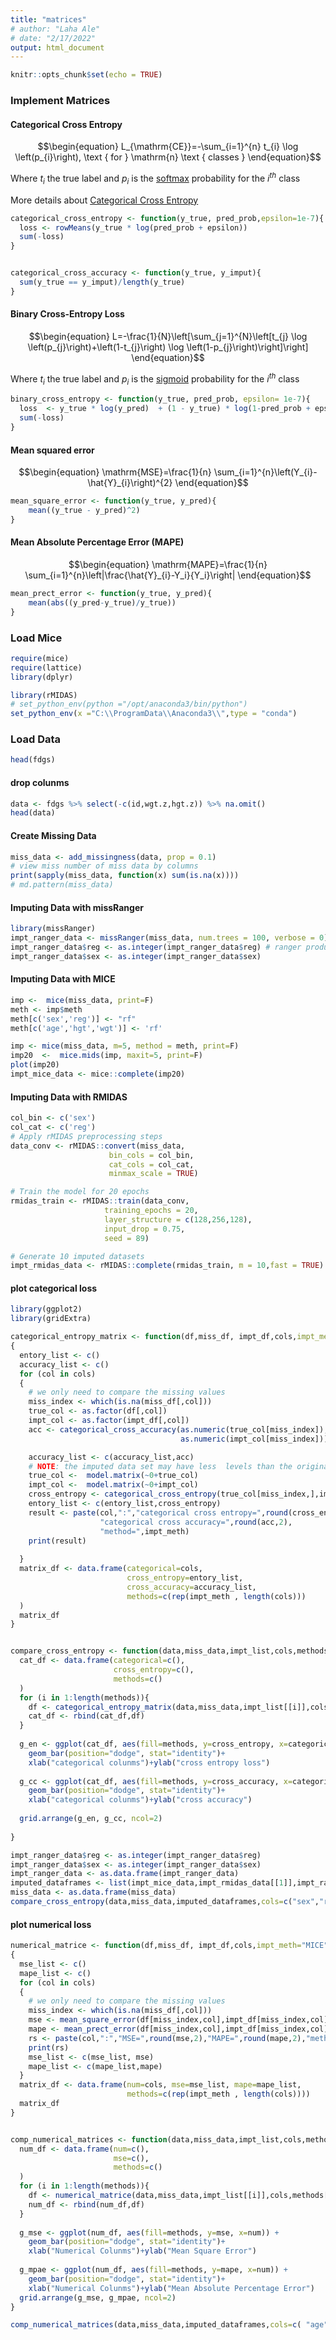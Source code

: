 ```yaml
---
title: "matrices"
# author: "Laha Ale"
# date: "2/17/2022"
output: html_document
---
```


```r
knitr::opts_chunk$set(echo = TRUE)
```

### Implement Matrices
#### Categorical Cross Entropy


$$\begin{equation}
L_{\mathrm{CE}}=-\sum_{i=1}^{n} t_{i} \log \left(p_{i}\right), \text { for } \mathrm{n} \text { classes }
\end{equation}$$


Where $t_i$ the true label and $p_i$ is the [softmax](https://en.wikipedia.org/wiki/Softmax_function) probability for the $i^{th}$ class

More details about [Categorical Cross Entropy](https://towardsdatascience.com/cross-entropy-loss-function-f38c4ec8643e)

```r
categorical_cross_entropy <- function(y_true, pred_prob,epsilon=1e-7){
  loss <- rowMeans(y_true * log(pred_prob + epsilon))
  sum(-loss)
}


categorical_cross_accuracy <- function(y_true, y_imput){
  sum(y_true == y_imput)/length(y_true)
}

```

#### Binary Cross-Entropy Loss

$$\begin{equation}
L=-\frac{1}{N}\left[\sum_{j=1}^{N}\left[t_{j} \log \left(p_{j}\right)+\left(1-t_{j}\right) \log \left(1-p_{j}\right)\right]\right]
\end{equation}$$


Where $t_i$ the true label and $p_i$ is the [sigmoid](https://en.wikipedia.org/wiki/Sigmoid_function) probability for the $i^{th}$ class

```r
binary_cross_entropy <- function(y_true, pred_prob, epsilon= 1e-7){
  loss  <- y_true * log(y_pred)  + (1 - y_true) * log(1-pred_prob + epsilon)  
  sum(-loss)
}

```

#### Mean squared error

$$\begin{equation}
\mathrm{MSE}=\frac{1}{n} \sum_{i=1}^{n}\left(Y_{i}-\hat{Y}_{i}\right)^{2}
\end{equation}$$


```r
mean_square_error <- function(y_true, y_pred){
    mean((y_true - y_pred)^2)
}
```

#### Mean Absolute Percentage Error (MAPE)

$$\begin{equation}
\mathrm{MAPE}=\frac{1}{n} \sum_{i=1}^{n}\left|\frac{\hat{Y}_{i}-Y_i}{Y_i}\right|
\end{equation}$$


```r
mean_prect_error <- function(y_true, y_pred){
    mean(abs((y_pred-y_true)/y_true))
}
```

### Load Mice
```r
require(mice)
require(lattice)
library(dplyr)

library(rMIDAS)
# set_python_env(python ="/opt/anaconda3/bin/python")
set_python_env(x ="C:\\ProgramData\\Anaconda3\\",type = "conda")
```

### Load Data

```r
head(fdgs)
```
#### drop colunms
```r
data <- fdgs %>% select(-c(id,wgt.z,hgt.z)) %>% na.omit()
head(data)
```

#### Create Missing Data
```r
miss_data <- add_missingness(data, prop = 0.1)
# view miss number of miss data by columns
print(sapply(miss_data, function(x) sum(is.na(x))))
# md.pattern(miss_data)
```

#### Imputing Data with missRanger
```r
library(missRanger)
impt_ranger_data <- missRanger(miss_data, num.trees = 100, verbose = 0)
impt_ranger_data$reg <- as.integer(impt_ranger_data$reg) # ranger produce float number of categorical
impt_ranger_data$sex <- as.integer(impt_ranger_data$sex)

```

#### Imputing Data with MICE
```r
imp <-  mice(miss_data, print=F)
meth <- imp$meth
meth[c('sex','reg')] <- "rf"
meth[c('age','hgt','wgt')] <- 'rf'

imp <- mice(miss_data, m=5, method = meth, print=F)
imp20  <-  mice.mids(imp, maxit=5, print=F)
plot(imp20)
impt_mice_data <- mice::complete(imp20)
```

#### Imputing Data with RMIDAS
```r
col_bin <- c('sex')
col_cat <- c('reg') 
# Apply rMIDAS preprocessing steps
data_conv <- rMIDAS::convert(miss_data, 
                      bin_cols = col_bin, 
                      cat_cols = col_cat,
                      minmax_scale = TRUE)

# Train the model for 20 epochs
rmidas_train <- rMIDAS::train(data_conv,
                     training_epochs = 20,
                     layer_structure = c(128,256,128),
                     input_drop = 0.75,
                     seed = 89)

# Generate 10 imputed datasets
impt_rmidas_data <- rMIDAS::complete(rmidas_train, m = 10,fast = TRUE)

```



#### plot categorical loss
```r

library(ggplot2)
library(gridExtra)

categorical_entropy_matrix <- function(df,miss_df, impt_df,cols,impt_meth="MICE") 
{
  entory_list <- c()
  accuracy_list <- c()
  for (col in cols)
  {
    # we only need to compare the missing values
    miss_index <- which(is.na(miss_df[,col]))
    true_col <- as.factor(df[,col])
    impt_col <- as.factor(impt_df[,col])
    acc <- categorical_cross_accuracy(as.numeric(true_col[miss_index]),
                                      as.numeric(impt_col[miss_index]))

    accuracy_list <- c(accuracy_list,acc)
    # NOTE: the imputed data set may have less  levels than the original data
    true_col <-  model.matrix(~0+true_col)
    impt_col <-  model.matrix(~0+impt_col)
    cross_entropy <- categorical_cross_entropy(true_col[miss_index,],impt_col[miss_index,])
    entory_list <- c(entory_list,cross_entropy)
    result <- paste(col,":","categorical cross entropy=",round(cross_entropy,2),
                    "categorical cross accuracy=",round(acc,2),
                    "method=",impt_meth)
    print(result)
    
  }
  matrix_df <- data.frame(categorical=cols, 
                          cross_entropy=entory_list,
                          cross_accuracy=accuracy_list,
                          methods=c(rep(impt_meth , length(cols)))
  )
  matrix_df
}


compare_cross_entropy <- function(data,miss_data,impt_list,cols,methods){
  cat_df <- data.frame(categorical=c(), 
                       cross_entropy=c(),
                       methods=c()
  )
  for (i in 1:length(methods)){
    df <- categorical_entropy_matrix(data,miss_data,impt_list[[i]],cols,methods[i])
    cat_df <- rbind(cat_df,df)
  }
  
  g_en <- ggplot(cat_df, aes(fill=methods, y=cross_entropy, x=categorical)) +
    geom_bar(position="dodge", stat="identity")+
    xlab("categorical colunms")+ylab("cross entropy loss")
  
  g_cc <- ggplot(cat_df, aes(fill=methods, y=cross_accuracy, x=categorical)) +
    geom_bar(position="dodge", stat="identity")+
    xlab("categorical colunms")+ylab("cross accuracy")
  
  grid.arrange(g_en, g_cc, ncol=2)
  
}


```

```r

impt_ranger_data$reg <- as.integer(impt_ranger_data$reg)
impt_ranger_data$sex <- as.integer(impt_ranger_data$sex)
impt_ranger_data <- as.data.frame(impt_ranger_data)
imputed_dataframes <- list(impt_mice_data,impt_rmidas_data[[1]],impt_ranger_data)
miss_data <- as.data.frame(miss_data)
compare_cross_entropy(data,miss_data,imputed_dataframes,cols=c("sex","reg"),methods = c("MICE","MIDAS","Ranger"))

```

#### plot numerical loss
```r
numerical_matrice <- function(df,miss_df, impt_df,cols,impt_meth="MICE") 
{
  mse_list <- c()
  mape_list <- c()
  for (col in cols)
  {
    # we only need to compare the missing values
    miss_index <- which(is.na(miss_df[,col]))
    mse <- mean_square_error(df[miss_index,col],impt_df[miss_index,col])
    mape <- mean_prect_error(df[miss_index,col],impt_df[miss_index,col])
    rs <- paste(col,":","MSE=",round(mse,2),"MAPE=",round(mape,2),"method=",impt_meth)
    print(rs)
    mse_list <- c(mse_list, mse)
    mape_list <- c(mape_list,mape)
  }
  matrix_df <- data.frame(num=cols, mse=mse_list, mape=mape_list,
                          methods=c(rep(impt_meth , length(cols))))
  matrix_df
}


comp_numerical_matrices <- function(data,miss_data,impt_list,cols,methods){
  num_df <- data.frame(num=c(), 
                       mse=c(),
                       methods=c()
  )
  for (i in 1:length(methods)){
    df <- numerical_matrice(data,miss_data,impt_list[[i]],cols,methods[i])
    num_df <- rbind(num_df,df)
  }
  
  g_mse <- ggplot(num_df, aes(fill=methods, y=mse, x=num)) +
    geom_bar(position="dodge", stat="identity")+
    xlab("Numerical Colunms")+ylab("Mean Square Error")
  
  g_mpae <- ggplot(num_df, aes(fill=methods, y=mape, x=num)) +
    geom_bar(position="dodge", stat="identity")+
    xlab("Numerical Colunms")+ylab("Mean Absolute Percentage Error")
  grid.arrange(g_mse, g_mpae, ncol=2)
}


```

```r
comp_numerical_matrices(data,miss_data,imputed_dataframes,cols=c( "age", "hgt","wgt"),methods = c("MICE","MIDAS","missRanger"))

```








